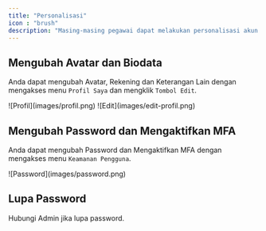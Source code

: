 ```yaml
---
title: "Personalisasi"
icon : "brush"
description: "Masing-masing pegawai dapat melakukan personalisasi akun dengan mengubah Avatar atau Password"
---
```


## Mengubah Avatar dan Biodata

Anda dapat mengubah Avatar, Rekening dan Keterangan Lain dengan mengakses menu `Profil Saya` dan mengklik `Tombol Edit`.
<Frame caption="Tampilan Menu Profil Saya">
    ![Profil](images/profil.png)
</Frame>
<Frame caption="Tampilan Tombol Edit">
    ![Edit](images/edit-profil.png)
</Frame>

## Mengubah Password dan Mengaktifkan MFA

Anda dapat mengubah Password dan Mengaktifkan MFA dengan mengakses menu `Keamanan Pengguna`.
<Frame caption="Tampilan Menu Keamanan Pengguna">
    ![Password](images/password.png)
</Frame>


## Lupa Password

<Warning>
    Hubungi Admin jika lupa password.
</Warning>

